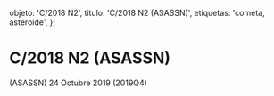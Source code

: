 
  objeto: 'C/2018 N2',
  titulo: 'C/2018 N2 (ASASSN)',
  etiquetas: 'cometa, asteroide',
};

# C/2018 N2 (ASASSN)

<Imagen
  src="objeto/c2018-n2_20191024_1_2018n2_20191124_i88.jpg"
  fecha="20191024"
/>

 (ASASSN) 24 Octubre 2019
(2019Q4)